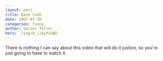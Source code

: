 ```yaml
---
layout: post
title: Dane Cook
date: 2007-07-30
categories: funny
author: Swizec Teller
hero: ./img/8_ilAyPiUB8
---
```


There is nothing I can say about this video that will do it justice, so you're just going to have to watch it.
